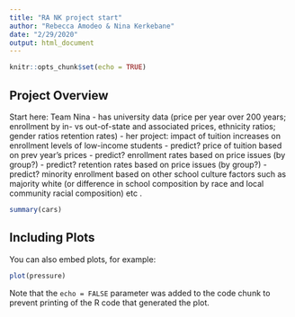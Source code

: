 ---
title: "RA NK project start"
author: "Rebecca Amodeo & Nina Kerkebane"
date: "2/29/2020"
output: html_document
---

```{r setup, include=FALSE}
knitr::opts_chunk$set(echo = TRUE)
```

## Project Overview
 Start here:
Team Nina
  - has university data (price per year over 200 years; enrollment by in- vs out-of-state and associated prices, ethnicity ratios; gender ratios retention rates)
  - her project: impact of tuition increases on enrollment levels of low-income students
  - predict? price of tuition based on prev year's prices
  - predict? enrollment rates based on price issues (by group?)
  - predict? retention rates based on price issues (by group?)
  - predict? minority enrollment based on other school culture factors such as majority white (or difference in school composition by race and local community racial composition) etc .

```{r cars}
summary(cars)
```

## Including Plots

You can also embed plots, for example:

```{r pressure, echo=FALSE}
plot(pressure)
```

Note that the `echo = FALSE` parameter was added to the code chunk to prevent printing of the R code that generated the plot.
